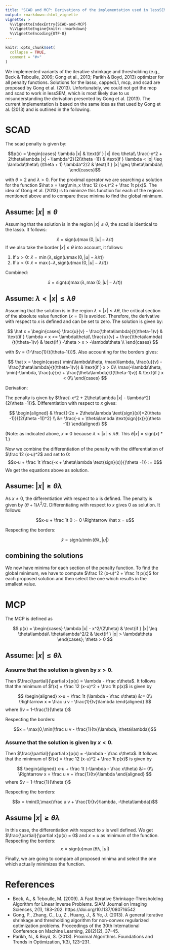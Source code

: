 ```yaml
---
title: "SCAD and MCP: Derivations of the implementation used in lessSEM"
output: rmarkdown::html_vignette
vignette: >
  %\VignetteIndexEntry{SCAD-and-MCP}
  %\VignetteEngine{knitr::rmarkdown}
  %\VignetteEncoding{UTF-8}
---
```


```r
knitr::opts_chunk$set(
  collapse = TRUE,
  comment = "#>"
)
```

We implemented variants of the iterative shrinkage and thresholding (e.g., Beck & Teboulle, 2009; Gong et al., 2013; Parikh & Boyd, 2013) optimizer for all penalty functions. 
Solutions for the lasso, cappedL1, mcp, and scad are proposed by Gong et al. (2013). Unfortunately, we could not get the mcp and scad to work in lessSEM, which is most likely due to us misunderstanding the derivation presented by Gong et al. (2013). The current implementation is based on the same idea as that used by Gong et al. (2013) and is outlined in the following.


# SCAD

The scad penalty is given by:

$$p(x) = \begin{cases}
\lambda |x| & \text{if } |x| \leq \theta\\
\frac{-x^2 + 2\theta\lambda |x| - \lambda^2}{2(\theta -1)} & \text{if } \lambda < |x| \leq \lambda\theta\\
(\theta + 1) \lambda^2/2 & \text{if } |x| \geq \theta\lambda\\
\end{cases}$$

with $\theta > 2$ and $\lambda > 0$. For the proximal operator we are searching a solution for the function
$\hat x  = \arg\min_x \frac 12 (x-u)^2 + \frac 1t p(x)$. The idea of Gong et al. (2013) is to minimze this function for each of the regions mentioned above and to compare these minima to find the global minimum.

## Assume: $|x| \leq \theta$

Assuming that the solution is in the region $|x| \leq \theta$, the scad is identical to the lasso. It follows:

$$\hat x = \text{sign} (u)\max(0,|u|-\lambda / t)$$
If we also take the border $|x| \leq \theta$ into account, it follows:

1. If $x > 0$: $\hat x = \min(\lambda, \text{sign} (u)\max(0,|u|-\lambda / t))$
2. If $x < 0$: $\hat x = \max(-\lambda, \text{sign} (u)\max(0,|u|-\lambda / t))$

Combined:

$$\hat x = \text{sign}(u)\max(\lambda, \max(0,|u|-\lambda / t))$$


## Assume: $\lambda < |x| \leq \lambda\theta$

Assuming that the solution is in the region  $\lambda < |x| \leq \lambda\theta$, the critical section of the absolute value function ($x=0$) is avoided. Therefore, the derivative with respect to $x$ is defined and can be set to zero. The solution is given by:

$$
\hat x = \begin{cases}
\frac{u}{v} - \frac{\theta\lambda}{t(\theta-1)v} & \text{if } \lambda < x <= \lambda\theta\\
\frac{u}{v} + \frac{\theta\lambda}{t(\theta-1)v} & \text{if }  -\theta > x > -\lambda\theta \\
\end{cases}
$$

with $v = (1-\frac{1}{t(\theta-1)})$. Also accounting for the borders gives:

$$
\hat x = \begin{cases}
\min(\lambda\theta, \max(\lambda, \frac{u}{v} - \frac{\theta\lambda}{t(\theta-1)v}) & \text{if } x > 0\\
\max(-\lambda\theta, \min(-\lambda, \frac{u}{v} + \frac{\theta\lambda}{t(\theta-1)v}) & \text{if } x < 0\\
\end{cases}
$$

Derivation:

The penalty is given by $\frac{-x^2 + 2\theta\lambda |x| - \lambda^2}{2(\theta -1)}$. Differentiation with respect to $x$ gives:

$$
\begin{aligned}
& \frac{(-2x + 2\theta\lambda \text{sign}(x))*2(\theta -1)}{(2(\theta -1))^2} \\
&= \frac{-x + \theta\lambda \text{sign}(x)}{(\theta -1)}
\end{aligned}
$$

(Note: as indicated above, $x \neq 0$ because $\lambda < |x| \leq \lambda\theta$. This $\partial |x| = \text{sign}(x)*1$.)

Now we combine the differentiation of the penalty with the differentiation of $\frac 12 (x-u)^2$ and set to 0:
$$x-u + \frac 1t \frac{-x + \theta\lambda \text{sign}(x)}{(\theta -1)} := 0$$
We get the equations above as solution.

## Assume: $|x| \geq \theta\lambda$

As $x \neq 0$, the differentiation with respect to $x$ is defined. The penalty is given by $(\theta + 1) \lambda^2/2$. Differentiating with respect to $x$ gives $0$ as solution. It follows:


$$x-u + \frac 1t 0 := 0 \Rightarrow \hat x = u$$

Respecting the borders:

$$\hat x = \text{sign}(u) \min(\theta\lambda, |u|)$$

## combining the solutions

We now have minima for each section of the penalty function. To find the global minimum, we have to compute $\frac 12 (x-u)^2 + \frac 1t p(x)$ for each proposed solution and then select the one which results in the smallest value.


# MCP

The MCP is defined as 

$$
p(x) = 
\begin{cases}
\lambda |x| - x^2/(2\theta) & \text{if } |x| \leq \theta\lambda\\
\theta\lambda^2/2 & \text{if } |x| > \lambda\theta
\end{cases}; \theta > 0
$$

## Assume: $|x| \leq \theta\lambda$

### Assume that the solution is given by $x > 0$. 

Then $\frac{\partial}{\partial x}p(x) = \lambda - \frac x\theta$. It follows that the minimum of $f(x) = \frac 12 (x-u)^2 + \frac 1t p(x)$ is given by

$$
\begin{aligned}
x-u + \frac 1t (\lambda - \frac x\theta) &:= 0\\
\Rightarrow x = \frac u v - \frac{1}{tv}\lambda
\end{aligned}
$$
where $v = 1-\frac{1}{\theta t}$

Respecting the borders:

$$x = \max(0,\min(\frac u v - \frac{1}{tv}\lambda, \theta\lambda))$$


### Assume that the solution is given by $x < 0$.

Then $\frac{\partial}{\partial x}p(x) = -\lambda - \frac x\theta$. It follows that the minimum of $f(x) = \frac 12 (x-u)^2 + \frac 1t p(x)$ is given by

$$
\begin{aligned}
x-u + \frac 1t (-\lambda - \frac x\theta) &:= 0\\
\Rightarrow x = \frac u v + \frac{1}{tv}\lambda
\end{aligned}
$$
where $v = 1-\frac{1}{\theta t}$

Respecting the borders:

$$x = \min(0,\max(\frac u v + \frac{1}{tv}\lambda, -\theta\lambda))$$

## Assume $|x| \geq \theta\lambda$

In this case, the differentiation with respect to $x$ is well defined. We get $\frac{\partial}{\partial x}p(x) = 0$ and $x = u$ as minimum of the function. Respecting the borders:
$$x = \text{sign}(u)\max(\theta\lambda, |u|)$$

Finally, we are going to compare all proposed minima and select the one which actually minimizes the function.


# References

* Beck, A., & Teboulle, M. (2009). A Fast Iterative Shrinkage-Thresholding Algorithm for Linear Inverse Problems. SIAM Journal on Imaging Sciences, 2(1), 183–202. https://doi.org/10.1137/080716542
* Gong, P., Zhang, C., Lu, Z., Huang, J., & Ye, J. (2013). A general iterative shrinkage and thresholding algorithm for non-convex regularized optimization problems. Proceedings of the 30th International Conference on Machine Learning, 28(2)(2), 37–45.
* Parikh, N., & Boyd, S. (2013). Proximal Algorithms. Foundations and Trends in Optimization, 1(3), 123–231.

